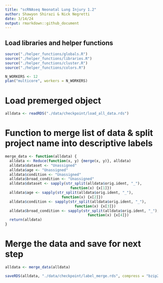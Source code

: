 ```yaml
---
title: "scRNAseq Neonatal Lung Injury 1.2"
author: Shawyon Shirazi & Nick Negretti
date: 3/14/24
output: rmarkdown::github_document
---
```


## Load libraries and helper functions
```r
source("./helper_functions/globals.R")
source("./helper_functions/libraries.R")
source("./helper_functions/cluster.R")
source("./helper_functions/colors.R")

N_WORKERS <- 12
plan("multicore", workers = N_WORKERS)
```

# Load premerged object
```r
alldata <- readRDS("./data/checkpoint/load_all_data.rds")
```

# Function to merge list of data & split project name into descriptive labels
```r
merge_data <- function(alldata) {
  alldata <- Reduce(function(x, y) {merge(x, y)}, alldata)
  alldata$dataset <- "Unassigned"
  alldata$age <- "Unassigned"
  alldata$condition <- "Unassigned"
  alldata$broad_condition <- "Unassigned"
  alldata$dataset <- sapply(str_split(alldata$orig.ident, "_"),
                              function(x) {x[1]})
  alldata$age <- sapply(str_split(alldata$orig.ident, "_"),
                          function(x) {x[2]})
  alldata$condition <- sapply(str_split(alldata$orig.ident, "_"),
                                function(x) {x[3]})
  alldata$broad_condition <- sapply(str_split(alldata$orig.ident, "_"),
                                      function(x) {x[4]})
  return(alldata)
}
```

# Merge the data and save for next step
```r
alldata <- merge_data(alldata)

saveRDS(alldata, "./data/checkpoint/label_merge.rds", compress = "bzip2")
```
